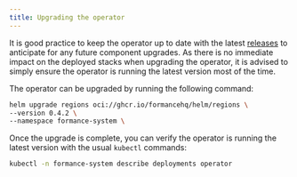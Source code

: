 ```yaml
---
title: Upgrading the operator
---
```


It is good practice to keep the operator up to date with the latest [releases](https://github.com/formancehq/stack/releases) to anticipate for any future component upgrades. As there is no immediate impact on the deployed stacks when upgrading the operator, it is advised to simply ensure the operator is running the latest version most of the time.

The operator can be upgraded by running the following command:

```bash
helm upgrade regions oci://ghcr.io/formancehq/helm/regions \
--version 0.4.2 \
--namespace formance-system \
```

Once the upgrade is complete, you can verify the operator is running the latest version with the usual `kubectl` commands:

```bash
kubectl -n formance-system describe deployments operator
```